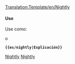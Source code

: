 [[Translation:Template/en/Nightly]]
<noinclude>
</noinclude>{{es/Metaplantilla de avisos| tipo   = información
| imagen = NightlyIcon.png
| texto  = <strong>Versiones de desarrollo (Nightly Builds)</strong><br />Las características mencionadas en esta sección sólo están disponibles actualmente en versiones no estables que no son lanzamientos oficiales, sino [[es/unsorted/Versión de desarrollo|versiones de desarrollo]], betas o versiones de prueba. {{{1|}}}
}}<noinclude>

====Uso====
Use como:

 {{en/S|nightly/Es}}

o

 '''<nowiki>{{es/nightly|Explicación}}</nowiki>'''

[[Category:es/Plantillas|Nightly]][[Category:es/Cajas de mensajes|Nightly]]</noinclude>